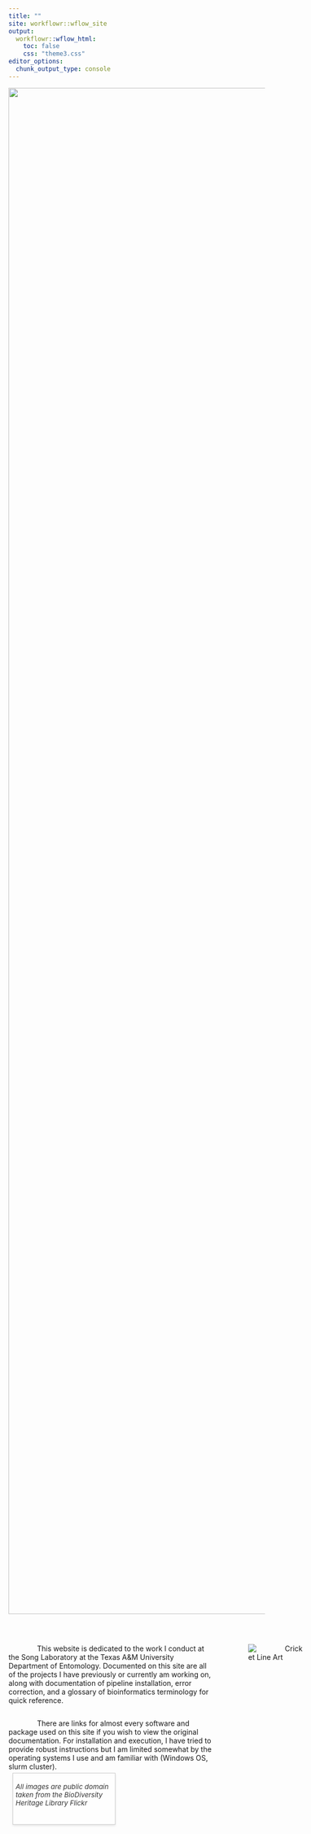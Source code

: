 ```yaml
---
title: ""
site: workflowr::wflow_site
output:
  workflowr::wflow_html:
    toc: false
    css: "theme3.css"
editor_options:
  chunk_output_type: console
---
```


<center><img src="assets/song-header-6.png" width="3000px"></center>

<br>


<div class="img-with-text">
<style>
p {
  text-indent: 4em; /* Adjust the value as needed to simulate a tab */
}
</style>
<div class="text">
  <p>   
    This website is dedicated to the work I conduct at the Song Laboratory at the Texas A&M University Department of Entomology. Documented on this site are all of the projects I have previously or currently am working on, along with documentation of pipeline installation, error correction, and a glossary of bioinformatics terminology for quick reference.
  </p>
  
  <p>
  There are links for almost every software and package used on this site if you wish to view the original documentation. For installation and execution, I have tried to provide robust instructions but I am limited somewhat by the operating systems I use and am familiar with (Windows OS, slurm cluster).
  </p>
  

  
</div>

<img src="assets/bug-on-leaf-no-bg.png" alt="Cricket Line Art">
</div>
<style>
.img-with-text {
  display: flex;
  align-items: flex-start;
}

.img-with-text img {
  margin-left: 15px;
  max-width: 520px;
  height: auto;
}

.img-with-text .text {
  flex: 3 0 400px;
  display: flex;
  flex-direction: column;
}
</style>


<div class="bottom-left-box">

  <i> All images are public domain taken from the BioDiversity Heritage Library Flickr </i>
</div>
<style>

.bottom-left-box {
  position: relative;
  bottom: 10px;
  left: 8px;
  width: 190px; /* Adjust the width as needed */
  height: 90px;
  padding: 5px;
  background-color: rgba(255, 255, 255, 0.8); /* Slightly transparent background */
  border: 1px solid #ccc; /* Border color */
  font-size: 10pt; /* Font size */
  color: #333; /* Text color */
  box-shadow: 0 2px 4px rgba(0, 0, 0, 0.1); /* Optional shadow for better visibility */
}

.bottom-left-box p {
text-indent: 0;
}
</style>

